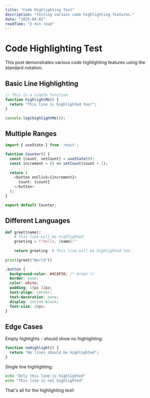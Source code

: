 ```yaml
---
title: "Code Highlighting Test"
description: "Testing various code highlighting features."
date: "2025-04-02"
readTime: "2 min read"
---
```


# Code Highlighting Test

This post demonstrates various code highlighting features using the standard notation.

## Basic Line Highlighting

```javascript {2-3}
// This is a simple function
function highlightMe() {
  return "This line is highlighted too!";
}

console.log(highlightMe());
```

## Multiple Ranges

```typescript {1,4-5,8}
import { useState } from 'react';

function Counter() {
  const [count, setCount] = useState(0);
  const increment = () => setCount(count + 1);
  
  return (
    <button onClick={increment}>
      Count: {count}
    </button>
  );
}

export default Counter;
```

## Different Languages

```python {2,5}
def greet(name):
    # This line will be highlighted
    greeting = f"Hello, {name}!"
    
    return greeting  # This line will be highlighted too
    
print(greet("World"))
```

```css {2,5-7}
.button {
  background-color: #4CAF50; /* Green */
  border: none;
  color: white;
  padding: 15px 32px;
  text-align: center;
  text-decoration: none;
  display: inline-block;
  font-size: 16px;
}
```

## Edge Cases

Empty highlights - should show no highlighting:

```javascript {}
function noHighlight() {
  return "No lines should be highlighted";
}
```

Single line highlighting:

```bash {1}
echo "Only this line is highlighted"
echo "This line is not highlighted"
```

That's all for the highlighting test!